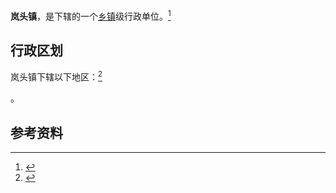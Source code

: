 {{中国乡级行政区|52/05/23/105/000}}

'''岚头镇'''，是{{PRC admin/fullname|52/05/23/105/000|3}}下辖的一个[[乡镇|乡镇]]级行政单位。<ref>{{PRC admin/ref sgc|{{PRC admin/parent|52/05/23/105/000}}}}</ref>

== 行政区划 ==

岚头镇下辖以下地区：<ref>{{PRC admin/ref sgc|52/05/23/105/000}}</ref>

{{PRC admin/children|52/05/23/105/000}}。

== 参考资料 ==

{{reflist}}

{{行政区划小作品}}
{{PRC admin/navcat|52/05/23/105/000}}